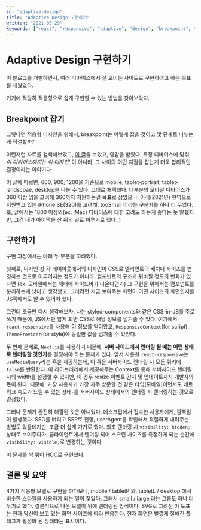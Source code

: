 ```yaml
---
id: "adaptive-design"
title: "Adaptive Design 구현하기"
written: "2021-05-29"
keywords: ["react", "responsive", "adaptive", "design", "breakpoint", "media query"]
---
```


# Adaptive Design 구현하기

이 블로그를 개발하면서, 여러 디바이스에서 잘 보이는 사이트로 구현하려고 하는 목표를 세웠었다.

거기에 적당히 적응형으로 쉽게 구현할 수 있는 방법을 찾아보았다.

## Breakpoint 잡기

그렇다면 적응형 디자인을 위해서, breakpoint는 어떻게 잡을 것이고 몇 단계로 나누는게 적절할까?

이런저런 자료를 검색해보았고, [이 글](https://www.freecodecamp.org/news/88d6a5ba1862)을 보았고, 영감을 받았다.
특정 디바이스에 맞춰 _이 디바이스까지는 이 디자인!_ 이 아니라, 그 사이의 어떤 지점을 잡는게 더욱 합리적인 결정이라는 이야기다.

이 글에 따르면, 600, 900, 1200을 기준으로 mobile, tablet-portrait, tablet-landscpae, desktop을 나눌 수 있다. 그대로 채택했다.
대부분의 모바일 디바이스가 360 이상 임을 고려해 360까지 지원하는걸 목표로 삼았으나,
아직(2021년) 현역으로 지원받고 있는 iPhone SE(320)를 고려해, tooSmall 이라는 구분자를 하나 더 두었다.
또, 글에서는 1800 이상의(ex. iMac) 디바이스에 대한 고려도 하는게 좋다는 듯 말했지만, 그건 내가 아이맥을 산 뒤의 일로 미루기로 했다 ;)

## 구현하기

구현 과정에서는 아래 두 부분을 고려했다.

첫째로, 디자인 상 각 레이아웃에서의 디자인이 CSS로 엘리먼트의 배치나 사이즈를 변경하는 것으로 이루어지는 정도가 아니라, 컴포넌트의 구조가 뒤바뀔 정도의 변화가 있다면
(ex. 모바일에서는 헤더에 사이드바가 나온다던가) 그 구현을 위해서는 컴포넌트를 분리하는게 낫다고 생각했고,
그러려면 지금 보여주는 화면이 어떤 사이즈의 화면인지를 JS쪽에서도 알 수 있어야 했다.

그런데 조금만 다시 생각해보자. 나는 styled-components와 같은 CSS-in-JS를 주로 쓰기 때문에, JS에서만 알게 되면 CSS로 해당 정보를 넘겨줄 수 있다.
여기에서 `react-responsive`를 사용해 이 정보를 얻어왔고, `ResponsiveContext`(for script), `ThemeProvider`(for style)에 동일한 값을 넘겨줄 수 있었다.

두 번째 문제로, `Next.js`를 사용하기 때문에, **서버 사이드에서 렌더링 될 때는 어떤 상태로 렌더링할 것인가**를 결정해야 하는 문제가 있다.
앞서 사용한 `react-responsive`는 `useMediaQuery`라는 훅을 제공하는데, 이 훅은 서버사이드 렌더링 시 모든 쿼리에 `false`를 반환한다.
이 라이브러리에서 제공해주는 Context를 통해 서버사이드 렌더링 시의 width를 설정할 수 있지만, 이 경우 resize 이벤트 감지 및 업데이트까지 개발자의 몫이 된다.
때문에, 가장 사용자가 가장 자주 방문할 것 같은 타입(모바일)이면서도 네트워크 속도가 느릴 수 있는 상태-를 서버사이드 상태에서의 렌더링 시 렌더링하는 것으로 결정했다.

그러나 문제가 완전히 해결된 것은 아니었다. 데스크탑에서 접속한 사용자에게, 깜빡임이 발생했다.
SSG를 버리고 SSR로 전향, userAgent를 확인해서 적절하게 내려주는 방법도 있을테지만, 조금 더 쉽게 가기로 했다.
최초 렌더링 시 `visibility: hidden;` 상태로 보여주다가, 클라이언트에서 렌더링 되며 스크린 사이즈를 측정하게 되는 순간에 `visibility: visible;`로 변경하는 것이다.

이 문제를 싹 묶어 [HOC](https://github.com/FourwingsY/portfolio/blob/main/src/hocs/withResponsive.tsx)로 구현했다.

<ScreenMonitor />

## 결론 및 요약

4가지 적응형 모델로 구현을 하다보니, mobile / tabletP 와, tabletL / desktop 에서 비슷한 스타일을 사용하게 되는 일이 잦았다. 그래서 small / large 라는 그룹도 하나 더 두기로 했다.
결론적으로 나온 모델이 위에 렌더링된 방식이다. SVG로 그려진 이 도표는 현재 당신이 보고 있는 화면 사이즈에 따라 반응한다. 현재 화면은 빨갛게 칠해진 플래그가 활성화 된 상태라는 표시이다.
